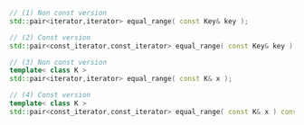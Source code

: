 ```cpp
// (1) Non const version
std::pair<iterator,iterator> equal_range( const Key& key );

// (2) Const version
std::pair<const_iterator,const_iterator> equal_range( const Key& key ) const;

// (3) Non const version
template< class K >
std::pair<iterator,iterator> equal_range( const K& x );

// (4) Const version
template< class K >
std::pair<const_iterator,const_iterator> equal_range( const K& x ) const;
```